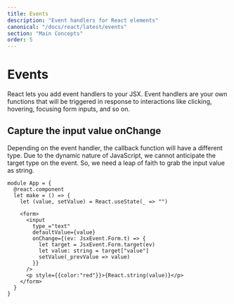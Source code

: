 ```yaml
---
title: Events
description: "Event handlers for React elements"
canonical: "/docs/react/latest/events"
section: "Main Concepts"
order: 5
---
```


# Events

React lets you add event handlers to your JSX. Event handlers are your own functions that will be triggered in response to interactions like clicking, hovering, focusing form inputs, and so on.

## Capture the input value onChange

Depending on the event handler, the callback function will have a different type.
Due to the dynamic nature of JavaScript, we cannot anticipate the target type on the event.
So, we need a leap of faith to grab the input value as string.

```res example
module App = {
  @react.component
  let make = () => {
    let (value, setValue) = React.useState(_ => "")

    <form>
      <input
        type_="text"
        defaultValue={value}
        onChange={(ev: JsxEvent.Form.t) => {
          let target = JsxEvent.Form.target(ev)
          let value: string = target["value"]
          setValue(_prevValue => value)
        }}
      />
      <p style={{color:"red"}}>{React.string(value)}</p>
    </form>
  }
}
```
